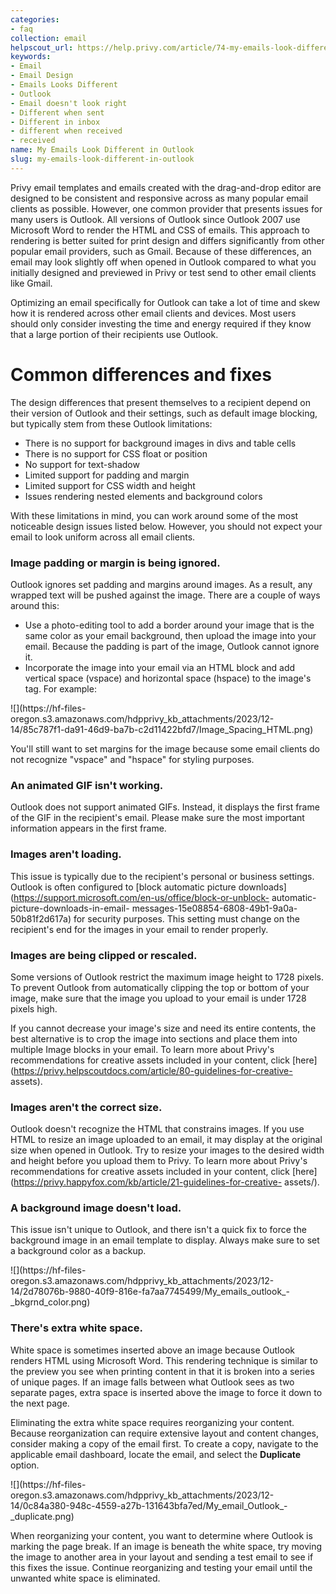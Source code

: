 ```yaml
---
categories:
- faq
collection: email
helpscout_url: https://help.privy.com/article/74-my-emails-look-different-in-outlook
keywords:
- Email
- Email Design
- Emails Looks Different
- Outlook
- Email doesn't look right
- Different when sent
- Different in inbox
- different when received
- received
name: My Emails Look Different in Outlook
slug: my-emails-look-different-in-outlook
---
```

Privy email templates and emails created with the drag-and-drop editor are
designed to be consistent and responsive across as many popular email clients
as possible. However, one common provider that presents issues for many users
is Outlook. All versions of Outlook since Outlook 2007 use Microsoft Word to
render the HTML and CSS of emails. This approach to rendering is better suited
for print design and differs significantly from other popular email providers,
such as Gmail. Because of these differences, an email may look slightly off
when opened in Outlook compared to what you initially designed and previewed
in Privy or test send to other email clients like Gmail.

Optimizing an email specifically for Outlook can take a lot of time and skew
how it is rendered across other email clients and devices. Most users should
only consider investing the time and energy required if they know that a large
portion of their recipients use Outlook.

# Common differences and fixes

The design differences that present themselves to a recipient depend on their
version of Outlook and their settings, such as default image blocking, but
typically stem from these Outlook limitations:

  * There is no support for background images in divs and table cells
  * There is no support for CSS float or position
  * No support for text-shadow
  * Limited support for padding and margin
  * Limited support for CSS width and height
  * Issues rendering nested elements and background colors

With these limitations in mind, you can work around some of the most
noticeable design issues listed below. However, you should not expect your
email to look uniform across all email clients.

### Image padding or margin is being ignored.

Outlook ignores set padding and margins around images. As a result, any
wrapped text will be pushed against the image. There are a couple of ways
around this:

  * Use a photo-editing tool to add a border around your image that is the same color as your email background, then upload the image into your email. Because the padding is part of the image, Outlook cannot ignore it. 
  * Incorporate the image into your email via an HTML block and add vertical space (vspace) and horizontal space (hspace) to the image's tag. For example:

![](https://hf-files-
oregon.s3.amazonaws.com/hdpprivy_kb_attachments/2023/12-14/85c787f1-da91-46d9-ba7b-c2d11422bfd7/Image_Spacing_HTML.png)

​You'll still want to set margins for the image because some email clients do
not recognize "vspace" and "hspace" for styling purposes.

### An animated GIF isn't working.

Outlook does not support animated GIFs. Instead, it displays the first frame
of the GIF in the recipient's email. Please make sure the most important
information appears in the first frame.

### Images aren't loading.

This issue is typically due to the recipient's personal or business settings.
Outlook is often configured to [block automatic picture
downloads](https://support.microsoft.com/en-us/office/block-or-unblock-
automatic-picture-downloads-in-email-
messages-15e08854-6808-49b1-9a0a-50b81f2d617a) for security purposes. This
setting must change on the recipient's end for the images in your email to
render properly.

### Images are being clipped or rescaled.

Some versions of Outlook restrict the maximum image height to 1728 pixels. To
prevent Outlook from automatically clipping the top or bottom of your image,
make sure that the image you upload to your email is under 1728 pixels high.

If you cannot decrease your image's size and need its entire contents, the
best alternative is to crop the image into sections and place them into
multiple Image blocks in your email. To learn more about Privy's
recommendations for creative assets included in your content, click
[here](https://privy.helpscoutdocs.com/article/80-guidelines-for-creative-
assets).

### Images aren't the correct size.

Outlook doesn't recognize the HTML that constrains images. If you use HTML to
resize an image uploaded to an email, it may display at the original size when
opened in Outlook. Try to resize your images to the desired width and height
before you upload them to Privy. To learn more about Privy's recommendations
for creative assets included in your content, click
[here](https://privy.happyfox.com/kb/article/21-guidelines-for-creative-
assets/).

### A background image doesn't load.

This issue isn't unique to Outlook, and there isn't a quick fix to force the
background image in an email template to display. Always make sure to set a
background color as a backup.

![](https://hf-files-
oregon.s3.amazonaws.com/hdpprivy_kb_attachments/2023/12-14/2d78076b-9880-40f9-816e-fa7aa7745499/My_emails_outlook_-
_bkgrnd_color.png)

### There's extra white space.

White space is sometimes inserted above an image because Outlook renders HTML
using Microsoft Word. This rendering technique is similar to the preview you
see when printing content in that it is broken into a series of unique pages.
If an image falls between what Outlook sees as two separate pages, extra space
is inserted above the image to force it down to the next page.

Eliminating the extra white space requires reorganizing your content. Because
reorganization can require extensive layout and content changes, consider
making a copy of the email first. To create a copy, navigate to the applicable
email dashboard, locate the email, and select the **Duplicate** option.

![](https://hf-files-
oregon.s3.amazonaws.com/hdpprivy_kb_attachments/2023/12-14/0c84a380-948c-4559-a27b-131643bfa7ed/My_email_Outlook_-
_duplicate.png)

When reorganizing your content, you want to determine where Outlook is marking
the page break. If an image is beneath the white space, try moving the image
to another area in your layout and sending a test email to see if this fixes
the issue. Continue reorganizing and testing your email until the unwanted
white space is eliminated.

